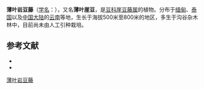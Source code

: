 {{Speciesbox
| name = 薄叶岩豆藤
| status = 
| status_system = 
| image =
| genus = Millettia
| species = pubinervis
| authority = Kurz in Journ.
}}

'''薄叶岩豆藤'''（[[学名|学名]]：{{lang|la|''Millettia pubinervis''}}），又名'''薄叶崖豆'''，是[[豆科|豆科]][[崖豆藤属|崖豆藤属]]的植物。分布于[[缅甸|缅甸]]、[[泰国|泰国]]以及[[中国大陆|中国大陆]]的[[云南|云南]]等地，生长于海拔500米至800米的地区，多生于沟谷杂木林中，目前尚未由人工引种栽培。

== 参考文献 ==

* {{cite web| url =http://www.bioinfo.cn/db05/KmzwSpecies.php?action=view&id=16347| title =薄叶岩豆藤| work =《中国高等植物数据库全库》| publisher =中国科学院微生物研究所| author =昆明植物研究所| accessdate =2009-02-25| deadurl =yes| archiveurl =https://web.archive.org/web/20160305030238/http://www.bioinfo.cn/db05/KmzwSpecies.php?action=view&id=16347| archivedate =2016-03-05}}
* {{CPNI| zh=薄叶崖豆 | id=260-28774 | binomial=Millettia pubinervis | authority=Kurz | var= | accessdate=2013-01-18}}
{{Taxonbar|from=Q15228155}}

[[Category:崖豆藤属|薄叶岩豆藤]]


{{植物小作品}}